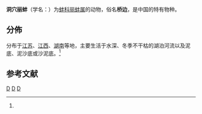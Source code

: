 {{Speciesbox
| taxon = Lamprotula caveata
| authority = Heude, 1877{{r|id11275}}
}}

'''洞穴丽蚌'''（学名：{{lang|la|''Lamprotula caveata''}}）为[[蚌科|蚌科]][[丽蚌属|丽蚌属]]的动物，俗名'''桥边'''，是中国的特有物种{{r|id11275}}。

==分佈==
分布于[[江苏|江苏]]、[[江西|江西]]、[[湖南|湖南]]等地，主要生活于水深、冬季不干枯的湖泊河流以及泥底、泥沙底或沙泥底。<ref name='id11275'/>

==参考文献==
{{reflist|refs=
<ref name='id11275'>{{cite web| url =http://www.bioinfo.cn/db05/BjdwSpecies.php?action=view&id=11275| archive-url =https://web.archive.org/web/20160305043235/http://www.bioinfo.cn/db05/BjdwSpecies.php?action=view&id=11275| title =洞穴丽蚌| work =《中国动物物种编目数据库》| publisher =中国科学院微生物研究所| author =中国科学院动物研究所| archive-date =2016-03-05| access-date =2017-10-14| language =zh-hans| deadurl =yes}}</ref>
}}

{{Taxonbar|from=Q11146371}}

[[Category:丽蚌属|D]]
[[Category:_1877年描述的动物|D]]
[[Category:_中国特有种|D]]
